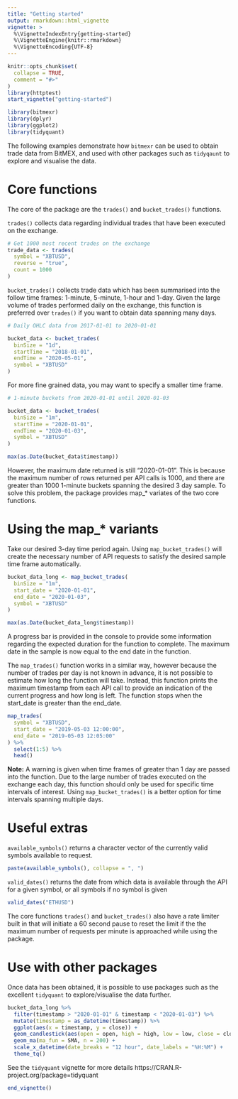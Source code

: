 ```yaml
---
title: "Getting started"
output: rmarkdown::html_vignette
vignette: >
  %\VignetteIndexEntry{getting-started}
  %\VignetteEngine{knitr::rmarkdown}
  %\VignetteEncoding{UTF-8}
---
```


```r
knitr::opts_chunk$set(
  collapse = TRUE,
  comment = "#>"
)
library(httptest)
start_vignette("getting-started")
```

```r
library(bitmexr)
library(dplyr)
library(ggplot2)
library(tidyquant)
```

The following examples demonstrate how `bitmexr` can be used to obtain trade data from BitMEX, and used with other packages such as `tidyqaunt` to explore and visualise the data.

# Core functions

The core of the package are the `trades()` and `bucket_trades()` functions. 

`trades()` collects data regarding individual trades that have been executed on the exchange. 

```r
# Get 1000 most recent trades on the exchange
trade_data <- trades(
  symbol = "XBTUSD",
  reverse = "true",
  count = 1000
)
```


`bucket_trades()` collects trade data which has been summarised into the follow time frames: 1-minute, 5-minute, 1-hour and 1-day. 
Given the large volume of trades performed daily on the exchange, this function is preferred over `trades()` if you want to obtain data spanning many days.

```r
# Daily OHLC data from 2017-01-01 to 2020-01-01

bucket_data <- bucket_trades(
  binSize = "1d",
  startTime = "2018-01-01",
  endTime = "2020-05-01",
  symbol = "XBTUSD"
)
```

For more fine grained data, you may want to specify a smaller time frame.

```r
# 1-minute buckets from 2020-01-01 until 2020-01-03

bucket_data <- bucket_trades(
  binSize = "1m",
  startTime = "2020-01-01",
  endTime = "2020-01-03",
  symbol = "XBTUSD"
)

max(as.Date(bucket_data$timestamp))
```

However, the maximum date returned is still "2020-01-01". This is because the maximum number of rows returned per API calls is 1000, and there are greater than 1000 1-minute buckets spanning the desired 3 day sample.
To solve this problem, the package provides map_* variates of the two core functions.

# Using the map_* variants

Take our desired 3-day time period again. Using `map_bucket_trades()` will create the necessary number of API requests to satisfy the desired sample time frame automatically.

```r

bucket_data_long <- map_bucket_trades(
  binSize = "1m",
  start_date = "2020-01-01",
  end_date = "2020-01-03",
  symbol = "XBTUSD"
)

max(as.Date(bucket_data_long$timestamp))
```

A progress bar is provided in the console to provide some information regarding the expected duration for the function to complete. 
The maximum date in the sample is now equal to the end date in the function.

The `map_trades()` function works in a similar way, however because the number of trades per day is not known in advance, it is not possible to estimate how long the function will take.
Instead, this function prints the maximum timestamp from each API call to provide an indication of the current progress and how long is left. 
The function stops when the start_date is greater than the end_date. 

```r
map_trades(
  symbol = "XBTUSD",
  start_date = "2019-05-03 12:00:00",
  end_date = "2019-05-03 12:05:00"
) %>%
  select(1:5) %>%
  head()
```


**Note:** A warning is given when time frames of greater than 1 day are passed into the function. Due to the large number of trades executed on the exchange each day, this function should only be used for specific time intervals of interest.
Using `map_bucket_trades()` is a better option for time intervals spanning multiple days.

# Useful extras

`available_symbols()` returns a character vector of the currently valid symbols available to request.

```r
paste(available_symbols(), collapse = ", ")
```

`valid_dates()` returns the date from which data is available through the API for a given symbol, or all symbols if no symbol is given

```r
valid_dates("ETHUSD")
```

The core functions `trades()` and `bucket_trades()` also have a rate limiter built in that will initiate a 60 second pause to reset the limit if the the maximum number of requests per minute is approached while using the package.

# Use with other packages

Once data has been obtained, it is possible to use packages such as the excellent `tidyquant` to explore/visualise the data further.

```r

bucket_data_long %>%
  filter(timestamp > "2020-01-01" & timestamp < "2020-01-03") %>%
  mutate(timestamp = as_datetime(timestamp)) %>%
  ggplot(aes(x = timestamp, y = close)) +
  geom_candlestick(aes(open = open, high = high, low = low, close = close)) +
  geom_ma(ma_fun = SMA, n = 200) +
  scale_x_datetime(date_breaks = "12 hour", date_labels = "%H:%M") +
  theme_tq()
```

See the `tidyquant` vignette for more details https://CRAN.R-project.org/package=tidyquant

```r
end_vignette()
```
